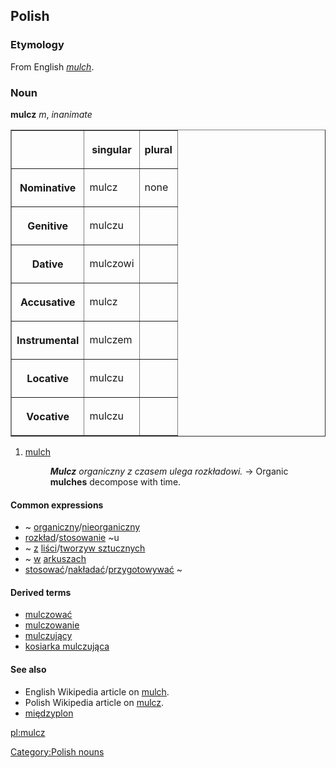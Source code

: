 ==Polish==

===Etymology===
From English ''[[mulch]]''.

===Noun===
'''mulcz''' ''m'', ''inanimate''

<table border=1>
<tr><th><th>singular<th>plural</tr>
<tr><th>Nominative<td>mulcz<td>none</tr>
<tr><th>Genitive<td>mulczu<td></tr>
<tr><th>Dative<td>mulczowi<td></tr>
<tr><th>Accusative<td>mulcz<td></tr>
<tr><th>Instrumental<td>mulczem<td></tr>
<tr><th>Locative<td>mulczu<td></tr>
<tr><th>Vocative<td>mulczu<td></tr>
</table>

# [[mulch]]
#:'''''Mulcz''' organiczny z czasem ulega rozkładowi.'' → Organic '''mulches''' decompose with time.

====Common expressions====
*~ [[organiczny]]/[[nieorganiczny]]
*[[rozkład]]/[[stosowanie]] ~u
*~ [[z]] [[liść|liści]]/[[tworzywo sztuczne|tworzyw sztucznych]]
*~ [[w]] [[arkusz]]ach
*[[stosować]]/[[nakładać]]/[[przygotowywać]] ~

====Derived terms====
*[[mulczować]]
*[[mulczowanie]]
*[[mulczujący]]
*[[kosiarka mulczująca]]

====See also====
*English Wikipedia article on [[w:mulch|mulch]].
*Polish Wikipedia article on [[:w:pl:mulcz|mulcz]].
*[[międzyplon]]

[[Category:Polish nouns]]

[[pl:mulcz]]